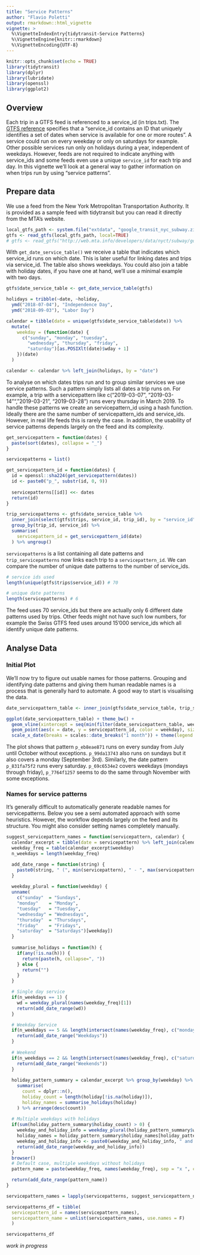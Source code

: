```yaml
---
title: "Service Patterns"
author: "Flavio Poletti"
output: rmarkdown::html_vignette
vignette: >
  %\VignetteIndexEntry{tidytransit-Service Patterns}
  %\VignetteEngine{knitr::rmarkdown}
  %\VignetteEncoding{UTF-8}
---
```

  
```r
knitr::opts_chunk$set(echo = TRUE)
library(tidytransit)
library(dplyr)
library(lubridate)
library(openssl)
library(ggplot2)
```
  
## Overview

Each trip in a GTFS feed is referenced to a service_id (in trips.txt). The [GTFS reference](https://developers.google.com/transit/gtfs/reference/#calendartxt) 
specifies that a "service_id contains an ID that uniquely identifies a set of dates when 
service is available for one or more routes". A service could run on every weekday or only 
on saturdays for example. Other possible services run only on holidays during a year, 
independent of weekdays. However, feeds are not required to indicate anything with 
service_ids and some feeds even use a unique `service_id` for each trip and day. In 
this vignette we'll look at a general way to gather information on when trips run by 
using "service patterns".
  
## Prepare data

We use a feed from the New York Metropolitan Transportation Authority. It is provided 
as a sample feed with tidytransit but you can read it directly from the MTA's website. 
  
```r
local_gtfs_path <- system.file("extdata", "google_transit_nyc_subway.zip", package = "tidytransit")
gtfs <- read_gtfs(local_gtfs_path, local=TRUE)
# gtfs <- read_gtfs("http://web.mta.info/developers/data/nyct/subway/google_transit.zip")
```
  
With `get_date_service_table()` we receive a table that indicates which service_id runs 
on which date. This is later useful for linking dates and trips via service_id. The table 
also shows weekdays. You could also join a table with holiday dates, if you have one at 
hand, we'll use a minimal example with two days.

```r
gtfs$date_service_table <- get_date_service_table(gtfs)

holidays = tribble(~date, ~holiday,
  ymd("2018-07-04"), "Independence Day",
  ymd("2018-09-03"), "Labor Day")

calendar = tibble(date = unique(gtfs$date_service_table$date)) %>% 
  mutate(
    weekday = (function(date) {
      c("sunday", "monday", "tuesday", 
        "wednesday", "thursday", "friday", 
        "saturday")[as.POSIXlt(date)$wday + 1]
    })(date)
  )

calendar <- calendar %>% left_join(holidays, by = "date")
```

To analyse on which dates trips run and to group similar services we use service patterns. 
Such a pattern simply lists all dates a trip runs on. For example, a trip with a servicepattern 
like c("2019-03-07", "2019-03-14"", "2019-03-21", "2019-03-28") runs every thursday in March 2019. 
To handle these patterns we create an servicepattern_id using a hash function. Ideally there are 
the same number of servicepattern_ids and service_ids. However, in real life feeds this is rarely 
the case. In addition, the usability of service patterns depends largely on the feed and its 
complexity.

```r
get_servicepattern = function(dates) {
  paste(sort(dates), collapse = "_")
}

servicepatterns = list()

get_servicepattern_id = function(dates) {
  id = openssl::sha224(get_servicepattern(dates))
  id <- paste0("p_", substr(id, 0, 9))
  
  servicepatterns[[id]] <<- dates
  return(id)
}

trip_servicepatterns <- gtfs$date_service_table %>% 
  inner_join(select(gtfs$trips, service_id, trip_id), by = "service_id") %>% 
  group_by(trip_id, service_id) %>%
  summarise(
    servicepattern_id = get_servicepattern_id(date)
  ) %>% ungroup()
```

`servicepatterns` is a list containing all date patterns and `trip_servicepatterns` now links 
each trip to a `servicepattern_id`. We can compare the number of unique date patterns to the 
number of service_ids.

```r
# service ids used
length(unique(gtfs$trips$service_id)) # 70

# unique date patterns 
length(servicepatterns) # 6
```

The feed uses 70 service_ids but there are actually only 6 different date patterns used by 
trips. Other feeds might not have such low numbers, for example the Swiss GTFS feed uses 
around 15'000 service_ids which all identify unique date patterns.

## Analyse Data

### Initial Plot

We'll now try to figure out usable names for those patterns. Grouping and identifying date 
patterns and giving them human readable names is a process that is generally hard to automate. 
A good way to start is visualising the data.

```r
date_servicepattern_table <- inner_join(gtfs$date_service_table, trip_servicepatterns, by = "service_id")

ggplot(date_servicepattern_table) + theme_bw() + 
  geom_vline(xintercept = seq(min(filter(date_servicepattern_table, weekday == "sunday")$date), max(date_servicepattern_table$date), 7), color = "#747474") +
  geom_point(aes(x = date, y = servicepattern_id, color = weekday), size = 0.7) + 
  scale_x_date(breaks = scales::date_breaks("1 month")) + theme(legend.position = "bottom")
```

The plot shows that pattern `p_eb8eae871` runs on every sunday from July until October without 
exceptions. `p_99da13743` also runs on sundays but it also covers a monday (September 3rd). 
Similarly, the date pattern `p_831fa75f2` runs every saturday. `p_69c6534e2` covers weekdays 
(mondays through friday), `p_7764f1257` seems to do the same through November with some exceptions. 

### Names for service patterns

It's generally difficult to automatically generate readable names for servicepatterns. Below you 
see a semi automated approach with some heuristics. However, the workflow depends largely on the 
feed and its structure. You might also consider setting names completely manually.

```r
suggest_servicepattern_names = function(servicepattern, calendar) {
  calendar_excerpt = tibble(date = servicepattern) %>% left_join(calendar, by = "date")
  weekday_freq = table(calendar_excerpt$weekday)
  n_weekdays = length(weekday_freq)

  add_date_range = function(string) {
    paste0(string, " (", min(servicepattern), " - ", max(servicepattern), ")") 
  }
  
  weekday_plural = function(weekday) {
  unname(
    c("sunday"  = "Sundays", 
    "monday"    = "Monday", 
    "tuesday"   = "Tuesday", 
    "wednesday" = "Wednesdays",
    "thursday"  = "Thursdays",  
    "friday"    = "Fridays",  
    "saturday"  = "Saturdays")[weekday])
  }
  
  summarise_holidays = function(h) {
    if(any(!is.na(h))) {
      return(paste(h, collapse=", "))
    } else {
      return("")
    }
  }

  # Single day service
  if(n_weekdays == 1) {
    wd = weekday_plural(names(weekday_freq)[1])
    return(add_date_range(wd))
  }

  # Weekday Service
  if(n_weekdays == 5 && length(intersect(names(weekday_freq), c("monday", "tuesday", "wednesday", "thursday", "friday"))) == 5) {
    return(add_date_range("Weekdays"))
  }
  
  # Weekend
  if(n_weekdays == 2 && length(intersect(names(weekday_freq), c("saturday", "sunday"))) == 2) {
    return(add_date_range("Weekends"))
  }
  
  holiday_pattern_summary = calendar_excerpt %>% group_by(weekday) %>% 
    summarise(
      count = dplyr::n(),
      holiday_count = length(holiday[!is.na(holiday)]),
      holiday_names = summarise_holidays(holiday)
    ) %>% arrange(desc(count))
  
  # Multiple weekdays with holidays
  if(sum(holiday_pattern_summary$holiday_count) > 0) {
    weekday_and_holiday_info = weekday_plural(holiday_pattern_summary$weekday[1])
    holiday_names = holiday_pattern_summary$holiday_names[holiday_pattern_summary$holiday_names != ""]
    weekday_and_holiday_info <- paste0(weekday_and_holiday_info, " and ", paste(holiday_names, collapse = ", "))
    return(add_date_range(weekday_and_holiday_info))
  }
  browser()
  # Default case, multiple weekdays without holidays
  pattern_name = paste(weekday_freq, names(weekday_freq), sep = "x ", collapse = ", ")

  return(add_date_range(pattern_name))
}

servicepattern_names = lapply(servicepatterns, suggest_servicepattern_names, calendar)

servicepatterns_df = tibble(
  servicepattern_id = names(servicepattern_names),
  servicepattern_name = unlist(servicepattern_names, use.names = F)
  )

servicepatterns_df
```

_work in progress_
